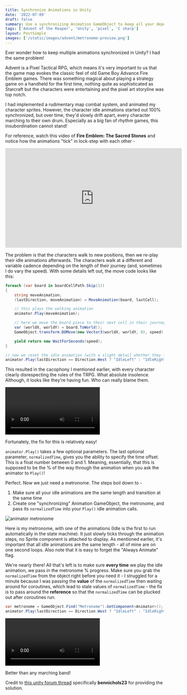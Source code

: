 ```yaml
---
title: Synchronize Animations in Unity
date: '2022-07-09'
draft: false
summary: Use a synchronizing Animation GameObject to keep all your dependent Sprites in line
tags: ['Advent of the Reaper', 'Unity', 'pixel', 'C sharp']
layout: PostSimple
images: ['/static/images/advent/metronome-preview.png']
---
```


Ever wonder how to keep multiple animations synchronized in Unity? I had the same problem!

Advent is a Pixel Tactical RPG, which means it's very important to us that the game map evokes the classic feel of old Game Boy Advance Fire Emblem games. There was something magical about playing a strategy game on a handheld for the first time, nothing quite as sophisticated as Starcraft but the characters were entertaining and the pixel art storyline was top notch.

I had implemented a rudimentary map combat system, and animated my character sprites. However, the character idle animations started out 100% synchronized, but over time, they'd slowly drift apart, every character marching to their own drum. Especially as a big fan of rhythm games, this insubordination cannot stand!

For reference, watch this video of __Fire Emblem: The Sacred Stones__ and notice how the animations "tick" in lock-step with each other -

<iframe width="560" height="315" src="https://www.youtube.com/embed/Kfv_r9bPA-M?start=1605" title="YouTube video player" frameborder="0" allow="accelerometer; autoplay; clipboard-write; encrypted-media; gyroscope; picture-in-picture" allowfullscreen></iframe>

The problem is that the characters walk to new positions, then we re-play their idle animations afterwards. The characters walk at a different and variable cadence depending on the length of their journey (and, sometimes I do vary the speed). With some details left out, the move code looks like this:

```csharp
foreach (var board in boardCellPath.Skip(1))
{
    string moveAnimation;
    (lastDirection, moveAnimation) = MoveAnimation(board, lastCell);

    // this plays the walking animation
    animator.Play(moveAnimation);

    // here we move the board piece to their next cell in their journey
    var (worldX, worldY) = board.ToWorld();
    GameObject.transform.DOMove(new Vector3(worldX, worldY, 0), speed).SetEase(Ease.Linear).Play();

    yield return new WaitForSeconds(speed);
}

// now we reset the idle animation (with a slight detail whether they face left or right)
animator.Play(lastDirection == Direction.West ? "IdleLeft" : "IdleRight");
```

This resulted in the cacophony I mentioned earlier, with every character clearly disrespecting the rules of the TRPG. What absolute insolence. Although, it looks like they're having fun. Who can really blame them.

<video controls>
    <source src="/static/videos/advent/boppin.mov"/>
</video>

Fortunately, the fix for this is relatively easy!

`animator.Play()` takes a few optional parameters. The last optional parameter, `normalizedTime`, gives you the ability to specify the time offset. This is a float number between 0 and 1. Meaning, essentially, that this is supposed to be the % of the way through the animation when you ask the animator to `Play()`!

Perfect. Now we just need a metronome. The steps boil down to -

1. Make sure all your idle animations are the same length and transition at the same time
2. Create one "synchronizing" Animation GameObject, the metronome, and pass its `normalizedTime` into your `Play()` idle animation calls.

![animator metronome](/static/images/advent/animator.png)

Here is my metronome, with one of the animations (Idle is the first to run automatically in the state machine). It just slowly ticks through the animation steps, no Sprite component is attached to display. As mentioned earlier, it's important that all idle animations are the same length - all of mine are on one second loops. Also note that it is easy to forget the "Always Animate" flag.

We're nearly there! All that's left is to make sure __every time__ we play the idle animation, we pass in the metronome % progress. Make sure you grab the `normalizedTime` from the object right before you need it - I struggled for a minute because I was passing the __value__ of the `normalizedTime` then waiting around for coroutines, which lead to stale values of `normalizedTime` - the fix is to pass around the __reference__ so that the `normalizedTime` can be plucked out after coroutines run.

```csharp
var metronome = GameObject.Find("Metronome").GetComponent<Animator>(); // or even better, make this a field in your MonoBehavior
animator.Play(lastDirection == Direction.West ? "IdleLeft" : "IdleRight", -1, metronome.GetCurrentAnimatorStateInfo(0).normalizedTime);
```

<video controls>
    <source src="/static/videos/advent/synchronized.mov"/>
</video>

Better than any marching band!

Credit to [this unity forum thread](https://forum.unity.com/threads/sync-animations-on-multiple-objects.430114/) specifically __bennichols23__ for providing the solution.

